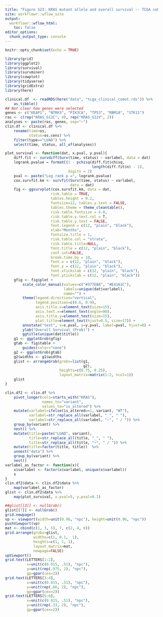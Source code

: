 ```yaml
---
title: "Figure S23: KRAS mutant allele and overall survival -- TCGA cohort"
site: workflowr::wflow_site
output:
  workflowr::wflow_html:
    toc: false
editor_options:
  chunk_output_type: console
---
```


```r
knitr::opts_chunk$set(echo = TRUE)
```

```r
library(grid)
library(ggplot2)
library(survival)
library(survminer)
library(cowplot)
library(tidyverse)
library(gridExtra)
library(here)
```

```r
clinical.df  <- readRDS(here("data", "tcga_clinical_comut.rds")) %>%
    as_tibble()
## Not clear how genes were selected
genes <- c("KEAP1", "NTRK3", "PIK3CA", "TP53", "RBM10", "STK11")
ras <- c(rep("KRAS_G12C", 4), rep("KRAS_G12V", 2))
analyses <- paste(ras, genes, sep="~")
clin.df <- clinical.df %>%
    rename(time=os,
           status=os.cens) %>%
    filter(type=="LUAD") %>%
    select(time, status, all_of(analyses))
```

```r
plot_survival <- function(dat, x.pval, y.pval){
    diff.fit <- survdiff(Surv(time, status) ~ varlabel, data = dat)
    logrank.pvalue = formatC(1 - pchisq(diff.fit$chisq,
                                        length(diff.fit$n) - 1),
                             digits = 2)
    pval <- paste("Log rank p =", logrank.pvalue)
    cox.survfit.km <- survfit(Surv(time, status) ~ varlabel,
                              data = dat)
    fig <- ggsurvplot(cox.survfit.km, data = dat,
                     risk.table = TRUE,
                     tables.height = 0.2,
                     fontsize=12, tables.y.text = FALSE,
                     tables.theme = theme_cleantable(),
                     risk.table.fontsize = 4.0,
                     risk.table.y.text.col = T,
                     risk.table.y.text = FALSE,
                     font.legend = c(12, "plain", "black"),
                     xlab="Months",
                     fontsize.title = 1,
                     risk.table.col = "strata",
                     risk.table.title=NULL,
                     font.title = c(12, "plain", "black"),
                     conf.int=FALSE,
                     break.time.by = 10,
                     font.x = c(12, "plain", "black"),
                     font.y = c(12, "plain", "black"),
                     font.xtickslab = c(12, "plain", "black"),
                     font.ytickslab = c(12, "plain", "black"))
    gfig <- fig$plot +
        scale_color_manual(values=c("#377EB8", "#E41A1C"),
                           labels=unique(dat$varlabel),
                           name="") +
        theme(legend.direction="vertical",
              legend.position=c(0.6, 0.9),
              axis.title.x=element_text(size=15),
              axis.text.x=element_text(angle=90),
              axis.title.y=element_text(size=15),
              plot.title=element_text(hjust=0.5, size=17)) +
        annotate("text", x=x.pval, y=y.pval, label=pval, hjust=0) +
        ylab("Overall Survival (Prob)") +
        ggtitle(unique(dat$title))
    g1 <- ggplotGrob(gfig)
    gtab <- fig$table +
        guides(color="none")
    g2 <- ggplotGrob(gtab)
    g2$widths <- g1$widths
    glist <- arrangeGrob(grobs=list(g1,
                                    g2),
                         heights=c(0.75, 0.25),
                         layout_matrix=matrix(1:2, ncol=1))
    glist
}
```

```r
clin.df2 <- clin.df %>%
    pivot_longer(cols=starts_with("KRAS"),
                 names_to="variant",
                 values_to="is_altered") %>%
    mutate(varlabel=ifelse(is_altered==1, variant, "WT"),
           varlabel=str_replace_all(varlabel, "_", " "),
           varlabel=str_replace_all(varlabel, "~", " / ")) %>%
    group_by(variant) %>%
    nest() %>%
    mutate(title=paste("LUAD", variant),
           title=str_replace_all(title, "_", " "),
           title=str_replace_all(title, "~", " / ")) %>%
    mutate(title=factor(title, title))  %>%
    unnest("data") %>%
    group_by(variant) %>%
    nest()
varlabel_as_factor <- function(x){
    x$varlabel <- factor(x$varlabel, unique(x$varlabel))
    x
}
clin.df2$data <- clin.df2$data %>%
    map(varlabel_as_factor)
glist <- clin.df2$data %>%
    map(plot_survival, x.pval=5, y.pval=0.1)
```

```r
##glist[[3]] <- nullGrob()
glist[[7]] <- nullGrob()
grid.newpage()
vp <- viewport(width=unit(0.96, "npc"), height=unit(0.96, "npc"))
pushViewport(vp)
mat <- cbind(c(1, 3, 5), 7, c(2, 4, 6))
grid.arrange(grobs=glist,
             widths=c(1, 0.1,  1),
             heights=c(1, 1, 1),
             layout_matrix=mat,
             newpage=FALSE)
upViewport()
grid.text(LETTERS[1:2],
          x=unit(c(0.015, .51), "npc"),
          y=unit(rep(.975, 2), "npc"),
          gp=gpar(cex=2))
grid.text(LETTERS[3:4],
          x=unit(c(0.015, .51), "npc"),
          y=unit(rep(.66, 2), "npc"),
          gp=gpar(cex=2))
grid.text(LETTERS[5:6],
          x=unit(c(0.015, .51), "npc"),
          y=unit(rep(.33, 2), "npc"),
          gp=gpar(cex=2))
```
